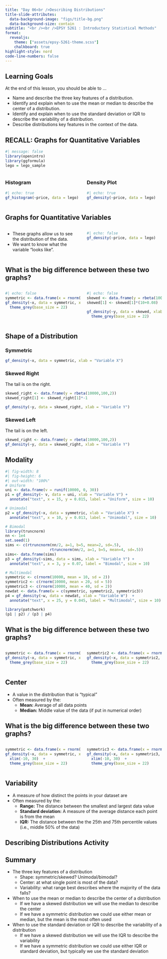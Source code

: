 ```yaml
---
title: "Day 06<br />Describing Distributions"
title-slide-attributes:
  data-background-image: "figs/title-bg.png"
  data-background-size: contain
subtitle: "<br /><br />EPSY 5261 : Introductory Statistical Methods"
format:
  revealjs: 
    theme: ["assets/epsy-5261-theme.scss"]
    chalkboard: true
highlight-style: nord
code-line-numbers: false
---
```


## Learning Goals

At the end of this lesson, you should be able to ...

- Name and describe the three key features of a distribution.
- Identify and explain when to use the mean or median to describe the center of a distribution.
- Identify and explain when to use the standard deviation or IQR to describe the variability of a distribution.
- Describe distributions key features in the context of the data.


<!-- ## Computing is fundamental to the practice of statistics and science more broadly. {.center background-image="figs/section-bg.png" background-size=contain} -->


## RECALL: Graphs for Quantitative Variables

```r
#| message: false
library(openintro)
library(ggformula)
lego = lego_sample
```


:::: {.columns}

::: {.column width="50%"}

### Histogram

```r
#| echo: true
gf_histogram(~price, data = lego)
```


:::

::: {.column width="50%"}

### Density Plot

```r
#| echo: true
gf_density(~price, data = lego)
```

:::

::::


## Graphs for Quantitative Variables

:::: {.columns}

::: {.column width="50%"}
- These graphs allow us to see the distribution of the data.
- We want to know what the variable "looks like".

:::

::: {.column width="50%"}
```r
#| echo: false
gf_density(~price, data = lego)
```
:::

::::


## What is the big difference between these two graphs?

:::: {.columns}

::: {.column width="50%"}

```r
#| echo: false
symmetric <- data.frame(x = rnorm(10000, mean = 10, sd = 5))
gf_density(~x, data = symmetric, xlab = "Variable X")  + 
  theme_grey(base_size = 22)
```


:::

::: {.column width="50%"}

```r
#| echo: false
skewed <- data.frame(y = rbeta(10000,100,2))
skewed[1] <- skewed[1]*(10+0.08)

gf_density(~y, data = skewed, xlab = "Variable Y")  + 
  theme_grey(base_size = 22)
```

:::

::::


## Shape of a Distribution

::: {.panel-tabset}

### Symmetric

```r
gf_density(~x, data = symmetric, xlab = "Variable X")
```


### Skewed Right

The tail is on the right.

```r
skewed_right <- data.frame(y = rbeta(10000,100,2))
skewed_right[1] <- skewed_right[1]*-1

gf_density(~y, data = skewed_right, xlab = "Variable Y")
```


### Skewed Left

The tail is on the left.

```r
skewed_right <- data.frame(y = rbeta(10000,100,2))
gf_density(~y, data = skewed_right, xlab = "Variable Y")
```

:::


## Modality

```r
#| fig-width: 8
#| fig-height: 6
#| out-width: "100%"
# Uniform
uni <- data.frame(v = runif(10000, 0, 30))
p1 = gf_density(~ v, data = uni, xlab = "Variable V") +
  annotate("text", x = 15, y = 0.015, label = "Uniform", size = 10)

# Unimodal
p2 = gf_density(~x, data = symmetric, xlab = "Variable X") +
  annotate("text", x = 10, y = 0.013, label = "Unimodal", size = 10)

# Bimodal
library(truncnorm)
nn <- 1e4
set.seed(1)
sims <- c(rtruncnorm(nn/2, a=1, b=5, mean=2, sd=.5),
                    rtruncnorm(nn/2, a=1, b=5, mean=4, sd=.5))
sims<- data.frame(sims)
p3 = gf_density(~sims, data = sims, xlab = "Variable Y") +
  annotate("text", x = 3, y = 0.07, label = "Bimodal", size = 10)

# Multimodal
symmetric <- c(rnorm(10000, mean = 10, sd = 2))
symmetric2 <- c(rnorm(10000, mean = 20, sd = 5))
symmetric3 <- c(rnorm(10000, mean = 40, sd = 2))
newdat <- data.frame(w = c(symmetric, symmetric2, symmetric3))
p4 = gf_density(~w, data = newdat, xlab = "Variable W")  +
  annotate("text", x = 25, y = 0.045, label = "Multimodal", size = 10)

library(patchwork)
(p1 | p2) / (p3 | p4)
```


## What is the big difference between these two graphs?

:::: {.columns}

::: {.column width="50%"}

```r
symmetric <- data.frame(x = rnorm(10000, mean = 10, sd = 5))
gf_density(~x, data = symmetric, xlab = "Variable X") + 
  theme_grey(base_size = 22)
```


:::

::: {.column width="50%"}

```r
symmetric2 <- data.frame(x = rnorm(10000, mean = 20, sd = 5))
gf_density(~x, data = symmetric2, xlab = "Variable X")  + 
  theme_grey(base_size = 22)
```

:::

::::


## Center

- A value in the distribution that is "typical"
- Often measured by the:
  + **Mean:** Average of all data points
  + **Median:** Middle value of the data (if put in numerical order)


## What is the big difference between these two graphs?

:::: {.columns}

::: {.column width="50%"}

```r
symmetric <- data.frame(x = rnorm(10000, mean = 10, sd = 5))
gf_density(~x, data = symmetric, xlab = "Variable X") +
  xlim(-10, 30)  + 
  theme_grey(base_size = 22)
```


:::

::: {.column width="50%"}

```r
symmetric3 <- data.frame(x = rnorm(10000, mean = 10, sd = 1))
gf_density(~x, data = symmetric3, xlab = "Variable X") +
  xlim(-10, 30)  + 
  theme_grey(base_size = 22)
```

:::

::::


## Variability

- A measure of how distinct the points in your dataset are
- Often measured by the:
  + **Range:** The distance between the smallest and largest data value
  + **Standard deviation:** A measure of the average distance each point is from the mean
  + **IQR:** The distance between the the 25th and 75th percentile values (i.e., middle 50% of the data)


## Describing Distributions Activity {.center background-image="figs/section-bg.png" background-size=contain}


## Summary {.smaller}

- The three key features of a distribution
  + Shape: symmetric/skewed? Unimodal/bimodal?
  + Center: at what single point is most of the data?
  + Variability: what range best describes where the majority of the data falls?
- When to use the mean or median to describe the center of a distribution
  + If we have a skewed distribution we will use the median to describe the center
  + If we have a symmetric distribution we could use either mean or median, but the mean is the most often used
- When to use the standard deviation or IQR to describe the variability of a distribution
  + If we have a skewed distribution we will use the IQR to describe the variability 
  + If we have a symmetric distribution we could use either IQR or standard deviation, but typically we use the standard deviation


